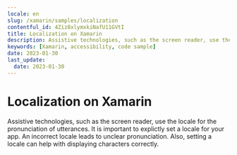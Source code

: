 ```yaml
---
locale: en
slug: /xamarin/samples/localization
contentful_id: 4Ziz8xlymxkiNafU11GVtI
title: Localization on Xamarin
description: Assistive technologies, such as the screen reader, use the locale for the pronunciation of utterances.
keywords: [Xamarin, accessibility, code sample]
date: 2023-01-30
last_update:
  date: 2023-01-30
---
```


# Localization on Xamarin

Assistive technologies, such as the screen reader, use the locale for the pronunciation of utterances. It is important to explictly set a locale for your app. An incorrect locale leads to unclear pronunciation. Also, setting a locale can help with displaying characters correctly.

<CodeSample id="text-localization" framework="xamarin" locale="en"/>
